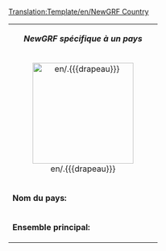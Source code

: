 [[Translation:Template/en/NewGRF Country]]
<noinclude></noinclude>
{| class="infobox bordered" align="right" style="width: 26em; font-size: 90%;" cellpadding="2"
| colspan="2" style="text-align: center;" | '''''NewGRF spécifique à un pays'''''
|-
| colspan="2" style="text-align: center;" | [[File:en/.{{{drapeau}}}|center|200px|border]]
|- style="vertical-align: top;"
| '''Nom du pays:'''
| {{{nom}}}
|- style="vertical-align: top;"
|'''Ensemble principal:'''
| [http://{{{siteWeb}}} {{{nomEnsemble}}}]
|}